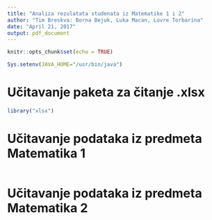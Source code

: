 ```yaml
---
title: "Analiza rezulatata studenata iz Matematike 1 i 2"
author: "Tim Breskva: Borna Bejuk, Luka Macan, Lovre Torbarina"
date: "April 21, 2017"
output: pdf_document
---
```


```r
knitr::opts_chunk$set(echo = TRUE)
```

```r
Sys.setenv(JAVA_HOME="/usr/bin/java")
```


# Učitavanje paketa za čitanje .xlsx
```r
library("xlsx")
```

# Učitavanje podataka iz predmeta Matematika 1
```r

```

# Učitavanje podataka iz predmeta Matematika 2
```r

```

